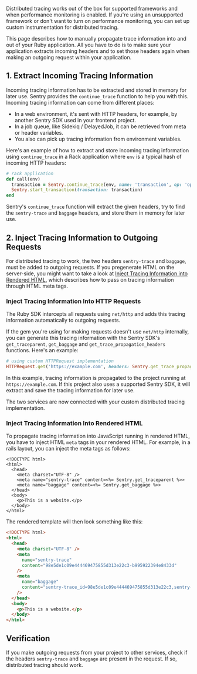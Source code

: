 Distributed tracing works out of the box for supported frameworks and when <PlatformLink to="/performance/">performance monitoring</PlatformLink> is enabled. If you're using an unsupported framework or don't want to turn on performance monitoring, you can set up custom instrumentation for distributed tracing.

This page describes how to manually propagate trace information into and out of your Ruby application. All you have to do is to make sure your application extracts incoming headers and to set those headers again when making an outgoing request within your application.

## 1. Extract Incoming Tracing Information

Incoming tracing information has to be extracted and stored in memory for later use. Sentry provides the `continue_trace` function to help you with this. Incoming tracing information can come from different places:

- In a web environment, it's sent with HTTP headers, for example, by another Sentry SDK used in your frontend project.
- In a job queue, like Sidekiq / DelayedJob, it can be retrieved from meta or header variables.
- You also can pick up tracing information from environment variables.

Here's an example of how to extract and store incoming tracing information using `continue_trace` in a Rack application where `env` is a typical hash of incoming HTTP headers:

```ruby
# rack application
def call(env)
  transaction = Sentry.continue_trace(env, name: 'transaction', op: 'op')
  Sentry.start_transaction(transaction: transaction)
end
```

Sentry's `continue_trace` function will extract the given headers, try to find the `sentry-trace` and `baggage` headers, and store them in memory for later use.

## 2. Inject Tracing Information to Outgoing Requests

For distributed tracing to work, the two headers `sentry-trace` and `baggage`, must be added to outgoing requests. If you pregenerate HTML on the server-side, you might want to take a look at [Inject Tracing Information into Rendered HTML](#inject-tracing-information-into-rendered-html), which describes how to pass on tracing information through HTML meta tags.

### Inject Tracing Information Into HTTP Requests

The Ruby SDK intercepts all requests using `net/http` and adds this tracing information automatically to outgoing requests.

If the gem you're using for making requests doesn't use `net/http` internally, you can generate this tracing information with the Sentry SDK's `get_traceparent`, `get_baggage` and `get_trace_propagation_headers` functions. Here's an example:

```ruby
# using custom HTTPRequest implementation
HTTPRequest.get('https://example.com', headers: Sentry.get_trace_propagation_headers)
```

In this example, tracing information is propagated to the project running at `https://example.com`. If this project also uses a supported Sentry SDK, it will extract and save the tracing information for later use.

The two services are now connected with your custom distributed tracing implementation.

### Inject Tracing Information Into Rendered HTML

To propagate tracing information into JavaScript running in rendered HTML, you have to inject HTML `meta` tags in your rendered HTML. For example, in a rails layout, you can inject the meta tags as follows:

```erb {filename: app/views/layouts/application.html.erb}
<!DOCTYPE html>
<html>
  <head>
    <meta charset="UTF-8" />
    <meta name="sentry-trace" content=<%= Sentry.get_traceparent %>>
    <meta name="baggage" content=<%= Sentry.get_baggage %>>
  </head>
  <body>
    <p>This is a website.</p>
  </body>
</html>
```

The rendered template will then look something like this:

```html
<!DOCTYPE html>
<html>
  <head>
    <meta charset="UTF-8" />
    <meta
      name="sentry-trace"
      content="98e5de1c09e444469475855d313e22c3-b995922394e8433d"
    />
    <meta
      name="baggage"
      content="sentry-trace_id=98e5de1c09e444469475855d313e22c3,sentry-environment=prod,sentry-public_key=..."
    />
  </head>
  <body>
    <p>This is a website.</p>
  </body>
</html>
```

## Verification

If you make outgoing requests from your project to other services, check if the headers `sentry-trace` and `baggage` are present in the request. If so, distributed tracing should work.

